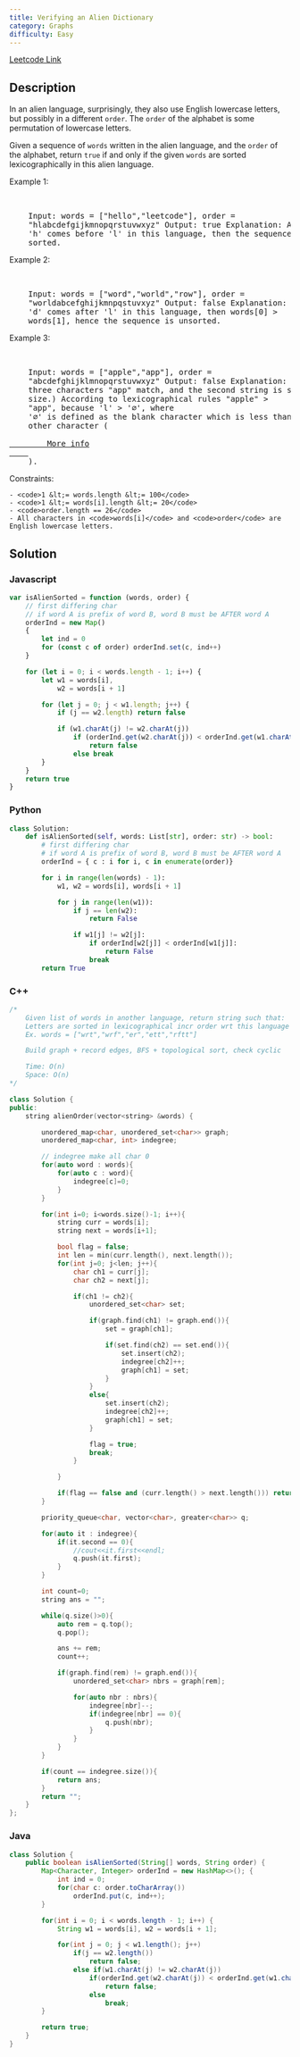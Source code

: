 ```yaml
---
title: Verifying an Alien Dictionary
category: Graphs
difficulty: Easy
---
```


<Callout>

[Leetcode Link](https://leetcode.com/problems/verifying-an-alien-dictionary)

</Callout>

## Description

In an alien language, surprisingly, they also use English lowercase letters, but possibly in a different <code>order</code>. The <code>order</code> of the alphabet is some permutation of lowercase letters.

Given a sequence of <code>words</code> written in the alien language, and the <code>order</code> of the alphabet, return <code>true</code> if and only if the given <code>words</code> are sorted lexicographically in this alien language.

Example 1:

<br />

<pre className="overflow-x-auto">
	Input: words = [&quot;hello&quot;,&quot;leetcode&quot;], order =
	&quot;hlabcdefgijkmnopqrstuvwxyz&quot; Output: true Explanation: As
	&#39;h&#39; comes before &#39;l&#39; in this language, then the sequence is
	sorted.
</pre>

Example 2:

<br />

<pre className="overflow-x-auto">
	Input: words = [&quot;word&quot;,&quot;world&quot;,&quot;row&quot;], order =
	&quot;worldabcefghijkmnpqstuvxyz&quot; Output: false Explanation: As
	&#39;d&#39; comes after &#39;l&#39; in this language, then words[0] &gt;
	words[1], hence the sequence is unsorted.
</pre>

Example 3:

<br />

<pre className="overflow-x-auto">
	Input: words = [&quot;apple&quot;,&quot;app&quot;], order =
	&quot;abcdefghijklmnopqrstuvwxyz&quot; Output: false Explanation: The first
	three characters &quot;app&quot; match, and the second string is shorter (in
	size.) According to lexicographical rules &quot;apple&quot; &gt;
	&quot;app&quot;, because &#39;l&#39; &gt; &#39;&empty;&#39;, where
	&#39;&empty;&#39; is defined as the blank character which is less than any
	other character (
	<a href="https://en.wikipedia.org/wiki/Lexicographical_order" target="_blank">
		More info
	</a>
	).
</pre>

Constraints:

    - <code>1 &lt;= words.length &lt;= 100</code>
    - <code>1 &lt;= words[i].length &lt;= 20</code>
    - <code>order.length == 26</code>
    - All characters in <code>words[i]</code> and <code>order</code> are English lowercase letters.

## Solution

### Javascript

```javascript
var isAlienSorted = function (words, order) {
	// first differing char
	// if word A is prefix of word B, word B must be AFTER word A
	orderInd = new Map()
	{
		let ind = 0
		for (const c of order) orderInd.set(c, ind++)
	}

	for (let i = 0; i < words.length - 1; i++) {
		let w1 = words[i],
			w2 = words[i + 1]

		for (let j = 0; j < w1.length; j++) {
			if (j == w2.length) return false

			if (w1.charAt(j) != w2.charAt(j))
				if (orderInd.get(w2.charAt(j)) < orderInd.get(w1.charAt(j)))
					return false
				else break
		}
	}
	return true
}
```

### Python

```python
class Solution:
    def isAlienSorted(self, words: List[str], order: str) -> bool:
        # first differing char
        # if word A is prefix of word B, word B must be AFTER word A
        orderInd = { c : i for i, c in enumerate(order)}

        for i in range(len(words) - 1):
            w1, w2 = words[i], words[i + 1]

            for j in range(len(w1)):
                if j == len(w2):
                    return False

                if w1[j] != w2[j]:
                    if orderInd[w2[j]] < orderInd[w1[j]]:
                        return False
                    break
        return True

```

### C++

```cpp
/*
    Given list of words in another language, return string such that:
    Letters are sorted in lexicographical incr order wrt this language
    Ex. words = ["wrt","wrf","er","ett","rftt"]

    Build graph + record edges, BFS + topological sort, check cyclic

    Time: O(n)
    Space: O(n)
*/

class Solution {
public:
    string alienOrder(vector<string> &words) {

        unordered_map<char, unordered_set<char>> graph;
        unordered_map<char, int> indegree;

        // indegree make all char 0
        for(auto word : words){
            for(auto c : word){
                indegree[c]=0;
            }
        }

        for(int i=0; i<words.size()-1; i++){
            string curr = words[i];
            string next = words[i+1];

            bool flag = false;
            int len = min(curr.length(), next.length());
            for(int j=0; j<len; j++){
                char ch1 = curr[j];
                char ch2 = next[j];

                if(ch1 != ch2){
                    unordered_set<char> set;

                    if(graph.find(ch1) != graph.end()){
                        set = graph[ch1];

                        if(set.find(ch2) == set.end()){
                            set.insert(ch2);
                            indegree[ch2]++;
                            graph[ch1] = set;
                        }
                    }
                    else{
                        set.insert(ch2);
                        indegree[ch2]++;
                        graph[ch1] = set;
                    }

                    flag = true;
                    break;
                }

            }

            if(flag == false and (curr.length() > next.length())) return "";
        }

        priority_queue<char, vector<char>, greater<char>> q;

        for(auto it : indegree){
            if(it.second == 0){
                //cout<<it.first<<endl;
                q.push(it.first);
            }
        }

        int count=0;
        string ans = "";

        while(q.size()>0){
            auto rem = q.top();
            q.pop();

            ans += rem;
            count++;

            if(graph.find(rem) != graph.end()){
                unordered_set<char> nbrs = graph[rem];

                for(auto nbr : nbrs){
                    indegree[nbr]--;
                    if(indegree[nbr] == 0){
                        q.push(nbr);
                    }
                }
            }
        }

        if(count == indegree.size()){
            return ans;
        }
        return "";
    }
};

```

### Java

```java
class Solution {
    public boolean isAlienSorted(String[] words, String order) {
        Map<Character, Integer> orderInd = new HashMap<>(); {
            int ind = 0;
            for(char c: order.toCharArray())
                orderInd.put(c, ind++);
        }

        for(int i = 0; i < words.length - 1; i++) {
            String w1 = words[i], w2 = words[i + 1];

            for(int j = 0; j < w1.length(); j++)
                if(j == w2.length())
                    return false;
                else if(w1.charAt(j) != w2.charAt(j))
                    if(orderInd.get(w2.charAt(j)) < orderInd.get(w1.charAt(j)))
                        return false;
                    else
                        break;
        }

        return true;
    }
}

```
